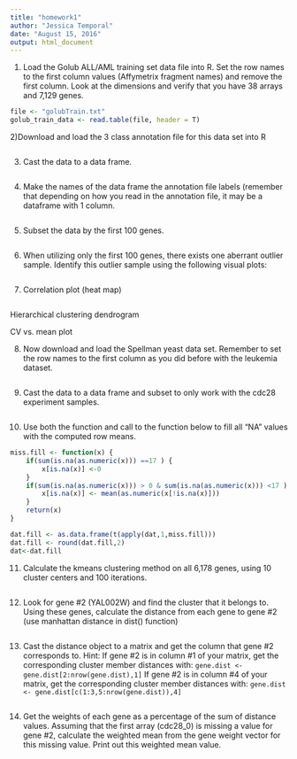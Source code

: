 ```yaml
---
title: "homework1"
author: "Jessica Temporal"
date: "August 15, 2016"
output: html_document
---
```


1) Load the Golub ALL/AML training set data file into R. Set the row names to
the first column values (Affymetrix fragment names) and remove the first column.
Look at the dimensions and verify that you have 38 arrays and 7,129 genes.
```r
file <- "golubTrain.txt"
golub_train_data <- read.table(file, header = T)
```

2)Download and load the 3 class annotation file for this data set into R
```r

```

3) Cast the data to a data frame.
```r

```

4) Make the names of the data frame the annotation file labels (remember that
depending on how you read in the annotation file, it may be a dataframe with 1
column.
```r

```

5) Subset the data by the first 100 genes.
```r

```

6) When utilizing only the first 100 genes, there exists one aberrant outlier
sample.  Identify this outlier sample using the following visual plots:
```r

```

7) Correlation plot (heat map)
```r

```

Hierarchical clustering dendrogram

CV vs. mean plot


8) Now download and load the Spellman yeast data set.  Remember to set the row
names to the first column as you did before with the leukemia dataset.
```r

```

9) Cast the data to a data frame and subset to only work with the cdc28
experiment samples.
```r

```

10) Use both the function and call to the function below to fill all “NA” values
with the computed row means.
```r
miss.fill <- function(x) {
	if(sum(is.na(as.numeric(x))) ==17 ) {
		x[is.na(x)] <-0
	}
	if(sum(is.na(as.numeric(x))) > 0 & sum(is.na(as.numeric(x))) <17 ) {
        x[is.na(x)] <- mean(as.numeric(x[!is.na(x)]))
	}
	return(x)
}

dat.fill <- as.data.frame(t(apply(dat,1,miss.fill)))
dat.fill <- round(dat.fill,2)
dat<-dat.fill
```

11) Calculate the kmeans clustering method on all 6,178 genes, using 10 cluster
centers and 100 iterations.
```r

```

12) Look for gene #2 (YAL002W) and find the cluster that it belongs to.  Using
these genes, calculate the distance from each gene to gene #2 (use manhattan
distance in dist() function)
```r

```

13) Cast the distance object to a matrix and get the column that gene #2
corresponds to.  Hint: If gene #2 is in column #1 of your matrix, get the
corresponding cluster member distances with:
 `gene.dist <- gene.dist[2:nrow(gene.dist),1] `
If gene #2 is in column #4 of your matrix, get the corresponding cluster member
distances with:
 `gene.dist <- gene.dist[c(1:3,5:nrow(gene.dist)),4]`
```r

```

14) Get the weights of each gene as a percentage of the sum of distance values.
Assuming that the first array (cdc28_0) is missing a value for gene #2,
calculate the weighted mean from the gene weight vector for this missing value.
Print out this weighted mean value.
```r

```

